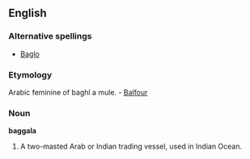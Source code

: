 ==English==

===Alternative spellings===
* [[Baglo]]

===Etymology===
Arabic feminine of baghl a mule. -  [[Balfour]]

===Noun===
'''baggala'''
# {{Nautical}}  A two-masted Arab or Indian trading vessel, used in Indian Ocean.